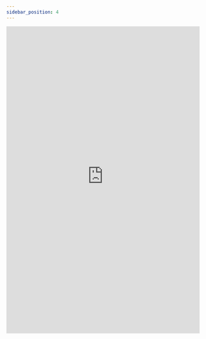 ```yaml
--- 
sidebar_position: 4
---
```


<embed
      src="https://redback-operations.github.io/redback-documentation/pdf/How-to Access the Redback Operations Virtual Machine.pdf"
      type="application/pdf"
      width="100%"
      height="800px"
/>